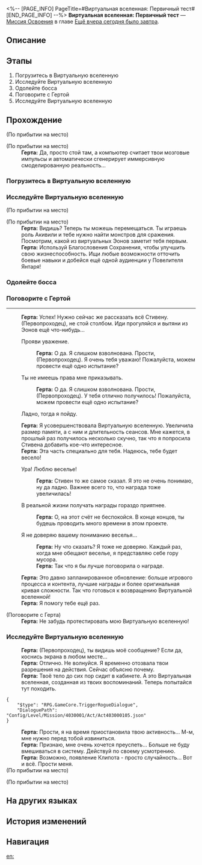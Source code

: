 <%-- [PAGE_INFO]
PageTitle=#Виртуальная вселенная: Первичный тест#
[END_PAGE_INFO] --%>
{{Дополнить|Диалоги.}}
{{Миссия Инфобокс
|id              = 4030001
|Название        = 
|Изображение     = Миссия Виртуальная вселенная Первичный тест.png
|Тип             = Миссия Освоения
|Событие         = 
|Глава           = Ещё вчера сегодня было завтра
|Условия         = Завершена [[Миссия Освоения]] «[[Неисчезающие тени]]»
|Персонажи       = Герта; Первопроходец
|СтартЛокация    = [[Космическая станция «Герта»]] — [[Офис Герты]]
|Мир             = Космическая станция «Герта»
|Предыдущая      = Неисчезающие тени
|Следующая       = Путешествие продолжается
|Награды         = Опыт Освоения*500; Звёздный нефрит*50; Герта*1; Журнал приключений*2; Конденсированный эфир*2; База данных*1 { text = База данных }; Кредиты*10 000
}}
'''Виртуальная вселенная: Первичный тест''' — [[Миссия Освоения]] в главе [[Ещё вчера сегодня было завтра]].

==Описание==
{{Описание|<!--официальное описание из Перекрёстка судеб-->}}

==Этапы==
# Погрузитесь в Виртуальную вселенную
# Исследуйте Виртуальную вселенную
# Одолейте босса
# Поговорите с Гертой
# Исследуйте Виртуальную вселенную

==Прохождение==
{{Дополнить}}
;(По прибытии на место)

;(По прибытии на место)
:'''Герта:''' Да, просто стой там, а компьютер считает твои мозговые импульсы и автоматически сгенерирует иммерсивную смоделированную реальность...
{{Диалог Конец}}

===Погрузитесь в Виртуальную вселенную===
{{Описание миссии|тип=Миссия Освоения|локация=Офис Герты|Герта просит вас погрузиться в Виртуальную вселенную, созданную Обществом гениев, и притвориться Эоном Освоения. Ваша задача - попытаться узнать секрет Эонов и Путей у виртуальных Эонов.}}
{{Диалог Начало}}
{{Диалог Конец}}

===Исследуйте Виртуальную вселенную===
{{Диалог Начало}}
;(По прибытии на место)

;(По прибытии на место)
:'''Герта:''' Видишь? Теперь ты можешь перемещаться. Ты играешь роль Акивили и тебе нужно найти монстров для сражения. Посмотрим, какой из виртуальных Эонов заметит тебя первым.
:<!--1-second delay-->
:'''Герта:''' Используй Благословения Сохранения, чтобы улучшить свою жизнеспособность. Ищи любые возможности отточить боевые навыки и добейся ещё одной аудиенции у Повелителя Янтаря!
{{Диалог Конец}}

===Одолейте босса===
{{Диалог Начало}}

{{Диалог Конец}}

===Поговорите с Гертой===
{{Диалог Начало}}
----
:'''Герта:''' Успех! Нужно сейчас же рассказать всё Стивену. (Первопроходец), не стой столбом. Иди прогуляйся и вытяни из Эонов ещё что-нибудь...
:{{Диалог|Стрелка}} Прояви уважение.
::'''Герта:''' О да. Я слишком взволнована. Прости, (Первопроходец). Я очень тебя уважаю! Пожалуйста, можем провести ещё одно испытание?
:{{Диалог|Стрелка}} Ты не имеешь права мне приказывать.
::'''Герта:''' О да. Я слишком взволнована. Прости, (Первопроходец). У тебя отлично получилось! Пожалуйста, можем провести ещё одно испытание?
:{{Диалог|Стрелка}} Ладно, тогда я пойду.
:'''Герта:''' Я усовершенствовала Виртуальную вселенную. Увеличила размер памяти, а с ним и длительность сеансов. Мне кажется, в прошлый раз получилось несколько скучно, так что я попросила Стивена добавить кое-что интересное.
:'''Герта:''' Эта часть специально для тебя. Надеюсь, тебе будет весело!
:{{Диалог|Стрелка}} Ура! Люблю веселье!
::'''Герта:''' Стивен то же самое сказал. Я это не очень понимаю, ну да ладно. Важнее всего то, что награда тоже увеличилась!
:{{Диалог|Стрелка}} В реальной жизни получать награды гораздо приятнее.
::'''Герта:''' О, на этот счёт не беспокойся. В конце концов, ты будешь проводить много времени в этом проекте.
:{{Диалог|Стрелка}} Я не доверяю вашему пониманию веселья...
::'''Герта:''' Ну что сказать? Я тоже не доверяю. Каждый раз, когда мне обещают веселье, я представляю себе гору мусора.
::'''Герта:''' Так что я бы лучше поговорила о награде.
:'''Герта:''' Это давно запланированное обновление: больше игрового процесса и контента, лучшие награды и более оригинальная кривая сложности. Так что готовься к возвращению Виртуальной вселенной!
:'''Герта:''' Я помогу тебе ещё раз.

;(Поговорите с Герта)
:'''Герта:''' Не забудь протестировать мою Виртуальную вселенную!
{{Диалог Конец}}

===Исследуйте Виртуальную вселенную===
{{Диалог Начало}}
:'''Герта:''' (Первопроходец), ты видишь моё сообщение? Если да, коснись экрана в любом месте...
:'''Герта:''' Отлично. Не волнуйся. Я временно отозвала твои разрешения на действия. Сейчас объясню почему.
:'''Герта:''' Твоё тело до сих пор сидит в кабинете. А это Виртуальная вселенная, созданная из твоих воспоминаний. Теперь попытайся тут походить.
<pre>{
	"$type": "RPG.GameCore.TriggerRogueDialogue",
	"DialoguePath": "Config/Level/Mission/4030001/Act/Act403000105.json"
}</pre>
<!--Unknown TalkSentence: 403101004-->
:'''Герта:''' Прости, я на время приостановила твою активность... М-м, мне нужно перед тобой извиниться.
:'''Герта:''' Признаю, мне очень хочется преуспеть... Больше не буду вмешиваться в систему. Действуй по своему усмотрению.
:'''Герта:''' Возможно, появление Клипота - просто случайность... Вот и всё. Прости меня.
;(По прибытии на место)

;(По прибытии на место)
<!--Unknown TalkSentence: 403101007-->
:<!--2-second delay-->
<!--Unknown TalkSentence: 403101009-->
{{Диалог Конец}}

==На других языках==
{{На других языках
|en   = Simulated Universe: First Closed Beta
|zhs  = 模拟宇宙•始发测试
|zht  = 模擬宇宙•始發測試
|ja   = 模擬宇宙・始発テスト
|ko   = 시뮬레이션 우주•1차 클로즈 베타
|es   = Universo Simulado: primera beta cerrada
|fr   = Univers simulé&nbsp;: Première bêta fermée
|ru   = Виртуальная вселенная: Первичный тест
|th   = Simulated Universe: การทดสอบขั้นต้น
|vi   = Vũ Trụ Mô Phỏng - Thử Nghiệm Đầu Tiên
|de   = Universum-Simulation: Erste geschlossene Beta
|id   = Simulated Universe: Tes Awal
|pt   = Universo Simulado: Primeiro Beta Fechado
}}

==История изменений==
{{История изменений|3.5}}

==Навигация==
{{Миссия Освоения Навбокс|Глава }}

[[en:]]
